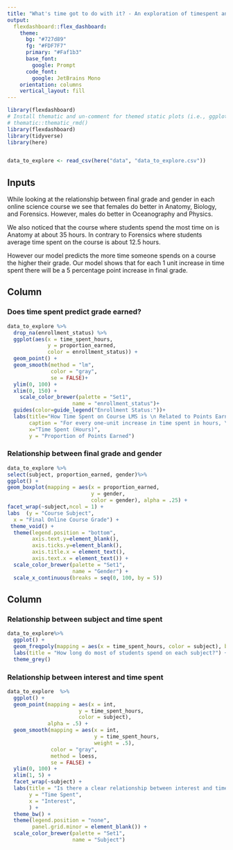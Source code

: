 ```yaml
---
title: "What's time got to do with it? - An exploration of timespent and final grades in online science courses"
output: 
  flexdashboard::flex_dashboard:
    theme:
      bg: "#727d89"
      fg: "#FDF7F7" 
      primary: "#Faf1b3"
      base_font:
        google: Prompt
      code_font:
        google: JetBrains Mono
    orientation: columns
    vertical_layout: fill
---
```


```r
library(flexdashboard)
# Install thematic and un-comment for themed static plots (i.e., ggplot2)
# thematic::thematic_rmd()
library(flexdashboard)
library(tidyverse)
library(here)


data_to_explore <- read_csv(here("data", "data_to_explore.csv"))
```

## Inputs {.sidebar}

While looking at the relationship between final grade and gender in each online science course we see that females do better in Anatomy, Biology, and Forensics. However, males do better in Oceanography and Physics.

We also noticed that the course where students spend the most time on is Anatomy at about 35 hours. In contrary to Forensics where students average time spent on the course is about 12.5 hours.

However our model predicts the more time someone spends on a course the higher their grade. Our model shows that for each 1 unit increase in time spent there will be a 5 percentage point increase in final grade.


Column {data-width=650 .tabset}
-----------------------------------------------------------------------

### Does time spent predict grade earned?

```r
data_to_explore %>%
  drop_na(enrollment_status) %>%
  ggplot(aes(x = time_spent_hours, 
             y = proportion_earned, 
             color = enrollment_status)) +
  geom_point() +
  geom_smooth(method = "lm", 
              color = "gray",
              se = FALSE)+
  ylim(0, 100) + 
  xlim(0, 150) +
    scale_color_brewer(palette = "Set1",
                     name = "enrollment_status")+
  guides(color=guide_legend("Enrollment Status:"))+
  labs(title="How Time Spent on Course LMS is \n Related to Points Earned in the Course",
       caption = "For every one-unit increase in time spent in hours, \n we should expect a 5 percentage point increase in final grade.",
       x="Time Spent (Hours)",
       y = "Proportion of Points Earned")
```

### Relationship between final grade and gender

```r
data_to_explore %>%
select(subject, proportion_earned, gender)%>%
ggplot() +
geom_boxplot(mapping = aes(x = proportion_earned, 
                           y = gender, 
                           color = gender), alpha = .25) + 
facet_wrap(~subject,ncol = 1) + 
labs  (y = "Course Subject", 
  x = "Final Online Course Grade") + 
 theme_void() +
  theme(legend.position = "bottom",
        axis.text.y=element_blank(),
        axis.ticks.y=element_blank(),
        axis.title.x = element_text(),
        axis.text.x = element_text()) +
  scale_color_brewer(palette = "Set1",
                     name = "Gender") +
  scale_x_continuous(breaks = seq(0, 100, by = 5))
```

Column {data-width=350}
-----------------------------------------------------------------------

### Relationship between subject and time spent

```r
data_to_explore%>%
  ggplot() +
  geom_freqpoly(mapping = aes(x = time_spent_hours, color = subject), binwidth = 25, boundary = 0) +
  labs(title = "How long do most of students spend on each subject?") +
  theme_grey()
```


### Relationship between interest and time spent

```r
data_to_explore  %>% 
  ggplot() +
  geom_point(mapping = aes(x = int, 
                       y = time_spent_hours,
                       color = subject),
             alpha = .5) +
  geom_smooth(mapping = aes(x = int, 
                            y = time_spent_hours,
                            weight = .5),
              color = "gray", 
              method = loess,
              se = FALSE) +
  ylim(0, 100) + 
  xlim(1, 5) +
  facet_wrap(~subject) +
  labs(title = "Is there a clear relationship between interest and time spent?",
       y = "Time Spent",
       x = "Interest",
       ) +
  theme_bw() +
  theme(legend.position = "none",
        panel.grid.minor = element_blank()) +
  scale_color_brewer(palette = "Set1",
                     name = "Subject")
```
